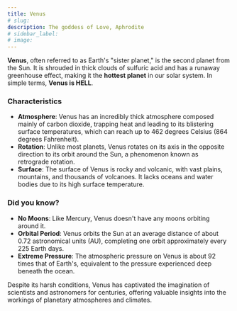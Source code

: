 ```yaml
---
title: Venus
# slug: 
description: The goddess of Love, Aphrodite
# sidebar_label: 
# image: 
---
```



**Venus**, often referred to as Earth's "sister planet," is the second planet from the Sun. It is shrouded in thick clouds of sulfuric acid and has a runaway greenhouse effect, making it the **hottest planet** in our solar system. In simple terms, **Venus is HELL**.

### Characteristics

- **Atmosphere**: Venus has an incredibly thick atmosphere composed mainly of carbon dioxide, trapping heat and leading to its blistering surface temperatures, which can reach up to 462 degrees Celsius (864 degrees Fahrenheit).
- **Rotation**: Unlike most planets, Venus rotates on its axis in the opposite direction to its orbit around the Sun, a phenomenon known as retrograde rotation.
- **Surface**: The surface of Venus is rocky and volcanic, with vast plains, mountains, and thousands of volcanoes. It lacks oceans and water bodies due to its high surface temperature.

### Did you know?

- **No Moons**: Like Mercury, Venus doesn't have any moons orbiting around it.
- **Orbital Period**: Venus orbits the Sun at an average distance of about 0.72 astronomical units (AU), completing one orbit approximately every 225 Earth days.
- **Extreme Pressure**: The atmospheric pressure on Venus is about 92 times that of Earth's, equivalent to the pressure experienced deep beneath the ocean.

Despite its harsh conditions, Venus has captivated the imagination of scientists and astronomers for centuries, offering valuable insights into the workings of planetary atmospheres and climates.